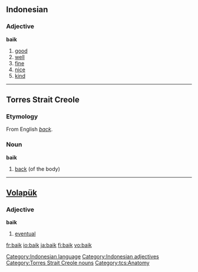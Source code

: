 ==Indonesian==
===Adjective===
'''baik'''
# [[good]]
# [[well]]
# [[fine]]
# [[nice]]
# [[kind]]

[[Category:Indonesian language]]
[[Category:Indonesian adjectives]]
----
==Torres Strait Creole==
===Etymology===
From English ''[[back]]''.
===Noun===
'''baik'''

# [[back]] (of the body)
[[Category:Torres Strait Creole nouns]]
[[Category:tcs:Anatomy]]
----

==[[Volapük]]==
===Adjective===
'''baik'''
# [[eventual]]

[[fr:baik]]
[[io:baik]]
[[ja:baik]]
[[fi:baik]]
[[vo:baik]]